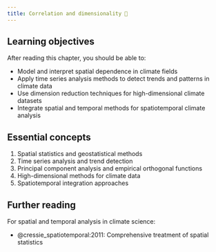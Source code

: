 ```yaml
---
title: Correlation and dimensionality 🚧
---
```


## Learning objectives {.unnumbered}

After reading this chapter, you should be able to:

- Model and interpret spatial dependence in climate fields
- Apply time series analysis methods to detect trends and patterns in climate data
- Use dimension reduction techniques for high-dimensional climate datasets
- Integrate spatial and temporal methods for spatiotemporal climate analysis

## Essential concepts

1. Spatial statistics and geostatistical methods
1. Time series analysis and trend detection
1. Principal component analysis and empirical orthogonal functions
1. High-dimensional methods for climate data
1. Spatiotemporal integration approaches

## Further reading {.unnumbered}

For spatial and temporal analysis in climate science:

- @cressie_spatiotemporal:2011: Comprehensive treatment of spatial statistics
